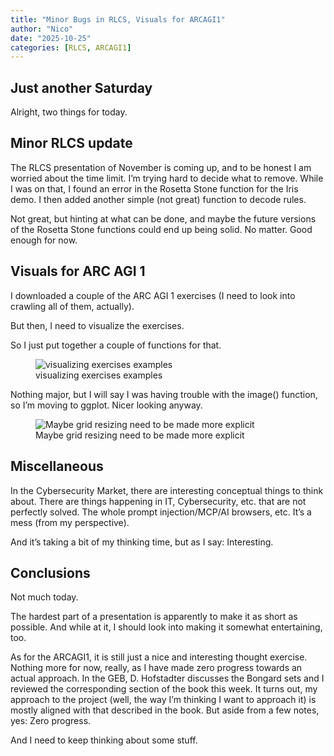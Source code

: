 ```yaml
---
title: "Minor Bugs in RLCS, Visuals for ARCAGI1"
author: "Nico"
date: "2025-10-25"
categories: [RLCS, ARCAGI1]
---
```


## Just another Saturday

Alright, two things for today.

## Minor RLCS update

The RLCS presentation of November is coming up, and to be honest I am worried about the time limit. I'm trying hard to decide what to remove. While I was on that, I found an error in the Rosetta Stone function for the Iris demo. I then added another simple (not great) function to decode rules.

Not great, but hinting at what can be done, and maybe the future versions of the Rosetta Stone functions could end up being solid. No matter. Good enough for now.

## Visuals for ARC AGI 1

I downloaded a couple of the ARC AGI 1 exercises (I need to look into crawling all of them, actually).

But then, I need to visualize the exercises.

So I just put together a couple of functions for that.

![visualizing exercises examples](arcagi1_visu_ex1.png)

Nothing major, but I will say I was having trouble with the image() function, so I'm moving to ggplot. Nicer looking anyway.

![Maybe grid resizing need to be made more explicit](arcagi1_visu_ex2.png)

## Miscellaneous

In the Cybersecurity Market, there are interesting conceptual things to think about. There are things happening in IT, Cybersecurity, etc. that are not perfectly solved. The whole prompt injection/MCP/AI browsers, etc. It's a mess (from my perspective).

And it's taking a bit of my thinking time, but as I say: Interesting.

## Conclusions

Not much today.

The hardest part of a presentation is apparently to make it as short as possible. And while at it, I should look into making it somewhat entertaining, too.

As for the ARCAGI1, it is still just a nice and interesting thought exercise. Nothing more for now, really, as I have made zero progress towards an actual approach. In the GEB, D. Hofstadter discusses the Bongard sets and I reviewed the corresponding section of the book this week. It turns out, my approach to the project (well, the way I'm thinking I want to approach it) is mostly aligned with that described in the book. But aside from a few notes, yes: Zero progress.

And I need to keep thinking about some stuff.
